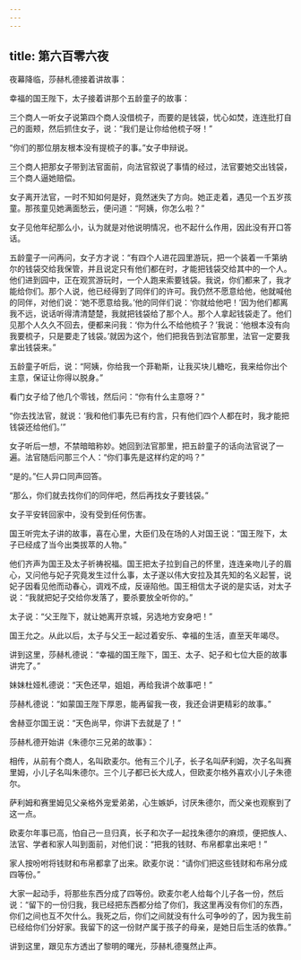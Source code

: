 ```yaml
---
---
---
```

title: 第六百零六夜
---






夜幕降临，莎赫札德接着讲故事：





幸福的国王陛下，太子接着讲那个五龄童子的故事：

三个商人一听女子说第四个商人没借梳子，而要的是钱袋，忧心如焚，连连批打自己的面颊，然后抓住女子，说：“我们是让你给他梳子呀！”

“你们的那位朋友根本没有提梳子的事。”女子申辩说。

三个商人把那女子带到法官面前，向法官叙说了事情的经过，法官要她交出钱袋，三个商人逼她赔偿。

女子离开法官，一时不知如何是好，竟然迷失了方向。她正走着，遇见一个五岁孩童。那孩童见她满面愁云，便问道：“阿姨，你怎么啦？”

女子见他年纪那么小，认为就是对他说明情况，也不起什么作用，因此没有开口答话。

五龄童子一问再问，女子方才说：“有四个人进花园里游玩，把一个装着一千第纳尔的钱袋交给我保管，并且说定只有他们都在时，才能把钱袋交给其中的一个人。他们进到园中，正在观赏游玩时，一个人跑来索要钱袋。我说，你们都来了，我才能给你们。那个人说，他已经得到了同伴们的许可。我仍然不愿意给他，他就喊他的同伴，对他们说：‘她不愿意给我。’他的同伴们说：‘你就给他吧！’因为他们都离我不远，说话听得清清楚楚，我就把钱袋给了那个人。那个人拿起钱袋走了。他们见那个人久久不回去，便都来问我：‘你为什么不给他梳子？’我说：‘他根本没有向我要梳子，只是要走了钱袋。’就因为这个，他们把我告到法官那里，法官一定要我拿出钱袋来。”

五龄童子听后，说：“阿姨，你给我一个菲勒斯，让我买块儿糖吃，我来给你出个主意，保证让你得以脱身。”

看门女子给了他几个零钱，然后问：“你有什么主意呀？”

“你去找法官，就说：‘我和他们事先已有约言，只有他们四个人都在时，我才能把钱袋还给他们。’”

女子听后一想，不禁暗暗称妙。她回到法官那里，把五龄童子的话向法官说了一遍。法官随后问那三个人：“你们事先是这样约定的吗？”

“是的。”仨人异口同声回答。

“那么，你们就去找你们的同伴吧，然后再找女子要钱袋。”

女子平安转回家中，没有受到任何伤害。





国王听完太子讲的故事，喜在心里，大臣们及在场的人对国王说：“国王陛下，太子已经成了当今出类拔萃的人物。”

他们齐声为国王及太子祈祷祝福。国王把太子拉到自己的怀里，连连亲吻儿子的眉心，又问他与妃子究竟发生过什么事，太子遂以伟大安拉及其先知的名义起誓，说妃子因看见他而动春心，调戏不成，反诬陷他。国王相信太子说的是实话，对太子说：“我就把妃子交给你发落了，要杀要放全听你的。”

太子说：“父王陛下，就让她离开京城，另选地方安身吧！”

国王允之。从此以后，太子与父王一起过着安乐、幸福的生活，直至天年竭尽。





讲到这里，莎赫札德说：“幸福的国王陛下，国王、太子、妃子和七位大臣的故事讲完了。”

妹妹杜娅札德说：“天色还早，姐姐，再给我讲个故事吧！”

莎赫札德说：“如蒙国王陛下厚恩，能再留我一夜，我还会讲更精彩的故事。”

舍赫亚尔国王说：“天色尚早，你讲下去就是了！”





莎赫札德开始讲《朱德尔三兄弟的故事》：

相传，从前有个商人，名叫欧麦尔。他有三个儿子，长子名叫萨利姆，次子名叫赛里姆，小儿子名叫朱德尔。三个儿子都已长大成人，但欧麦尔格外喜欢小儿子朱德尔。

萨利姆和赛里姆见父亲格外宠爱弟弟，心生嫉妒，讨厌朱德尔，而父亲也观察到了这一点。

欧麦尔年事已高，怕自己一旦归真，长子和次子一起找朱德尔的麻烦，便把族人、法官、学者和家人叫到面前，对他们说：“把我的钱财、布帛都拿出来吧！”

家人按吩咐将钱财和布帛都拿了出来。欧麦尔说：“请你们把这些钱财和布帛分成四等份。”

大家一起动手，将那些东西分成了四等份。欧麦尔老人给每个儿子各一份，然后说：“留下的一份归我，我已经把东西都分给了你们，我这里再没有你们的东西，你们之间也互不欠什么。我死之后，你们之间就没有什么可争吵的了，因为我生前已经给你们分好家。我留下的这一份财产属于孩子的母亲，是她日后生活的依靠。”





讲到这里，跟见东方透出了黎明的曙光，莎赫札德戛然止声。